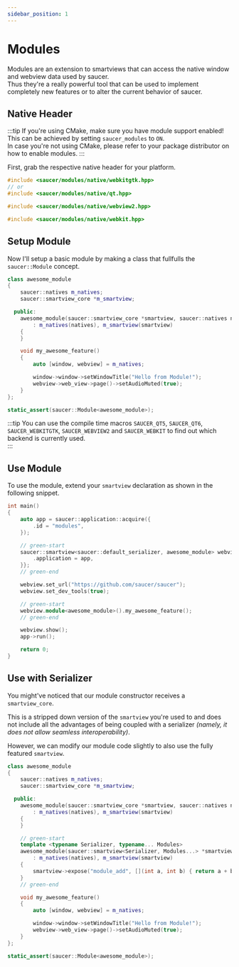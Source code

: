```yaml
---
sidebar_position: 1
---
```



# Modules

Modules are an extension to smartviews that can access the native window and webview data used by saucer.  
Thus they're a really powerful tool that can be used to implement completely new features or to alter the current behavior of saucer.

## Native Header

:::tip
If you're using CMake, make sure you have module support enabled!  
This can be achieved by setting `saucer_modules` to `ON`.  
In case you're not using CMake, please refer to your package distributor on how to enable modules.
:::

First, grab the respective native header for your platform.  


<Tabs block>
  <TabItem value="qt" label="Linux">

```cpp
#include <saucer/modules/native/webkitgtk.hpp>
// or
#include <saucer/modules/native/qt.hpp>
```

  </TabItem>
  <TabItem value="windows" label="Windows">

```cpp
#include <saucer/modules/native/webview2.hpp>
```

  </TabItem>
  <TabItem value="macos" label="MacOS">

```cpp
#include <saucer/modules/native/webkit.hpp>
```

  </TabItem>
</Tabs>

## Setup Module

Now I'll setup a basic module by making a class that fullfulls the `saucer::Module` concept.

```cpp title="Example: Basic Module"
class awesome_module
{
    saucer::natives m_natives;
    saucer::smartview_core *m_smartview;

  public:
    awesome_module(saucer::smartview_core *smartview, saucer::natives natives)
        : m_natives(natives), m_smartview(smartview)
    {
    }

    void my_awesome_feature()
    {
        auto [window, webview] = m_natives;

        window->window->setWindowTitle("Hello from Module!");
        webview->web_view->page()->setAudioMuted(true);
    }
};

static_assert(saucer::Module<awesome_module>);
```

:::tip
You can use the compile time macros `SAUCER_QT5`, `SAUCER_QT6`, `SAUCER_WEBKITGTK`, `SAUCER_WEBVIEW2` and `SAUCER_WEBKIT` to find out which backend is currently used.  
:::

## Use Module

To use the module, extend your `smartview` declaration as shown in the following snippet.

```cpp
int main()
{
    auto app = saucer::application::acquire({
        .id = "modules",
    });

    // green-start
    saucer::smartview<saucer::default_serializer, awesome_module> webview{{
        .application = app,
    }};
    // green-end

    webview.set_url("https://github.com/saucer/saucer");
    webview.set_dev_tools(true);

    // green-start
    webview.module<awesome_module>().my_awesome_feature();
    // green-end

    webview.show();
    app->run();

    return 0;
}
```

## Use with Serializer

You might've noticed that our module constructor receives a `smartview_core`.  

This is a stripped down version of the `smartview` you're used to and does not include all the advantages of being coupled with a serializer _(namely, it does not allow seamless interoperability)_.

However, we can modify our module code slightly to also use the fully featured `smartview`.

```cpp title="Example: Module with smartview"
class awesome_module
{
    saucer::natives m_natives;
    saucer::smartview_core *m_smartview;

  public:
    awesome_module(saucer::smartview_core *smartview, saucer::natives natives)
        : m_natives(natives), m_smartview(smartview)
    {
    }

    // green-start
    template <typename Serializer, typename... Modules>
    awesome_module(saucer::smartview<Serializer, Modules...> *smartview, saucer::natives natives)
        : m_natives(natives), m_smartview(smartview)
    {
        smartview->expose("module_add", [](int a, int b) { return a + b; });
    }
    // green-end

    void my_awesome_feature()
    {
        auto [window, webview] = m_natives;

        window->window->setWindowTitle("Hello from Module!");
        webview->web_view->page()->setAudioMuted(true);
    }
};

static_assert(saucer::Module<awesome_module>);
```
